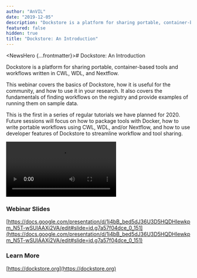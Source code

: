 ```yaml
---
author: "AnVIL"
date: "2019-12-05"
description: "Dockstore is a platform for sharing portable, container-based tools and workflows written in CWL, WDL, and Nextflow. This webinar covers the basics of Dockstore, how it is useful for the community, and how to use it in your research."
featured: false
hidden: true
title: "Dockstore: An Introduction"
---
```


<NewsHero {...frontmatter}># Dockstore: An Introduction</NewsHero>

Dockstore is a platform for sharing portable, container-based tools and workflows written in CWL, WDL, and Nextflow.

This webinar covers the basics of Dockstore, how it is useful for the community, and how to use it in your research. It also covers the fundamentals of finding workflows on the registry and provide examples of running them on sample data.

This is the first in a series of regular tutorials we have planned for 2020. Future sessions will focus on how to package tools with Docker, how to write portable workflows using CWL, WDL, and/or Nextflow, and how to use developer features of Dockstore to streamline workflow and tool sharing.

<Video
  src="https://www.youtube.com/embed/1JWOVGzzgMc"
  title="Dockstore: An Introduction"
/>

### Webinar Slides

[https://docs.google.com/presentation/d/1j4bB_bed5dJ36U3D5HQDHIewkpm_N5T-wSUlAAXj2VA/edit#slide=id.g7a57f04dce_0_151](https://docs.google.com/presentation/d/1j4bB_bed5dJ36U3D5HQDHIewkpm_N5T-wSUlAAXj2VA/edit#slide=id.g7a57f04dce_0_151)

### Learn More

[https://dockstore.org](https://dockstore.org)

